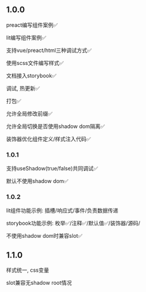 ## 1.0.0

preact编写组件案例✅

lit编写组件案例✅

支持vue/preact/html三种调试方式✅

使用scss文件编写样式✅

文档接入storybook✅

调试, 热更新✅

打包✅

允许全局修改前缀✅

允许全局切换是否使用shadow dom隔离✅

装饰器优化组件定义/样式注入代码✅

### 1.0.1

支持useShadow(true/false)共同调试✅

默认不使用shadow dom✅

### 1.0.2

lit组件功能示例: 插槽/响应式/事件/负责数据传递

storybook功能示例: 枚举✅/注释✅/默认值✅/装饰器/源码/

不使用shadow dom时兼容slot✅


## 1.1.0

样式统一, css变量

slot兼容无shadow root情况

